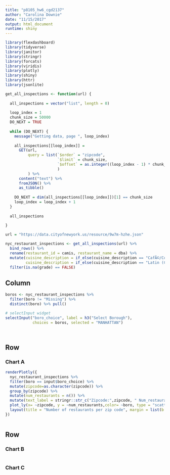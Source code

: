 ```yaml
---
title: "p8105_hw6_cgd2137"
author: "Carolina Downie"
date: "11/15/2017"
output: html_document
runtime: shiny
---
```


```r
library(flexdashboard)
library(tidyverse)
library(janitor)
library(stringr)
library(forcats)
library(viridis)
library(plotly)
library(shiny)
library(httr)
library(jsonlite)
```

```r

get_all_inspections <- function(url) {
  
  all_inspections = vector("list", length = 0)
  
  loop_index = 1
  chunk_size = 50000
  DO_NEXT = TRUE
  
  while (DO_NEXT) {
    message("Getting data, page ", loop_index)
    
    all_inspections[[loop_index]] = 
      GET(url,
          query = list(`$order` = "zipcode",
                       `$limit` = chunk_size,
                       `$offset` = as.integer((loop_index - 1) * chunk_size)
                       )
          ) %>%
      content("text") %>%
      fromJSON() %>%
      as_tibble()
    
    DO_NEXT = dim(all_inspections[[loop_index]])[1] == chunk_size
    loop_index = loop_index + 1
  }
  
  all_inspections
  
}

url = "https://data.cityofnewyork.us/resource/9w7m-hzhe.json"

nyc_restaurant_inspections <- get_all_inspections(url) %>%
  bind_rows() %>%
  rename(restaurant_id = camis, restaurant_name = dba) %>%
  mutate(cuisine_description = if_else(cuisine_description == "CafÃ©/Coffee/Tea", "Cafe/coffee", cuisine_description),
         cuisine_description = if_else(cuisine_description == "Latin (Cuban, Dominican, Puerto Rican, South & Central American)", "Latin", cuisine_description)) %>% 
  filter(is.na(grade) == FALSE)
```




Column {.sidebar}
-----------------------------------------------------------------------

```r

boros <- nyc_restaurant_inspections %>% 
  filter(boro != "Missing") %>%
  distinct(boro) %>% pull()

# selectInput widget
selectInput("boro_choice", label = h3("Select Borough"),
            choices = boros, selected = "MANHATTAN")

  
```


Row
-----------------------------------------------------------------------

### Chart A

```r

renderPlotly({ 
  nyc_restaurant_inspections %>%
  filter(boro == input$boro_choice) %>%
  mutate(zipcode=as.character(zipcode)) %>%
  group_by(zipcode) %>%
  mutate(num_restaurants = n()) %>%
  mutate(text_label = stringr::str_c("Zipcode:",zipcode, " Num_restaurants:", num_restaurants)) %>%
  plot_ly(x= ~zipcode, y = ~num_restaurants,color= ~boro, type = "scatter", mode = "marker", text = ~text_label) %>% 
  layout(title = "Number of restaurants per zip code", margin = list(b = 75)) 
})



```

Row {.tabset .tabset-fade}
-----------------------------------------------------------------------

### Chart B

```r

```

### Chart C

```r

```

